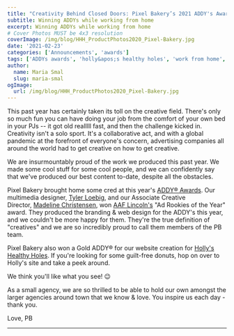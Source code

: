 ```yaml
---
title: "Creativity Behind Closed Doors: Pixel Bakery’s 2021 ADDY's Awards"
subtitle: Winning ADDYs while working from home
excerpt: Winning ADDYs while working from home
# Cover Photos MUST be 4x3 resolution
coverImage: /img/blog/HHH_ProductPhotos2020_Pixel-Bakery.jpg
date: '2021-02-23'
categories: ['Announcements', 'awards']
tags: ['ADDYs awards', 'holly&apos;s healthy holes', 'work from home', 'covid']
author:
  name: Maria Smal
  slug: maria-smal
ogImage:
  url: /img/blog/HHH_ProductPhotos2020_Pixel-Bakery.jpg
---
```


This past year has certainly taken its toll on the creative field. There's only so much fun you can have doing your job from the comfort of your own bed in your PJs -- it got old realllll fast, and then the challenge kicked in. Creativity isn't a solo sport. It's a collaborative act, and with a global pandemic at the forefront of everyone's concern, advertising companies all around the world had to get creative on how to get creative.

We are insurmountably proud of the work we produced this past year. We made some cool stuff for some cool people, and we can confidently say that we've produced our best content to-date, despite all the obstacles.

Pixel Bakery brought home some cred at this year's [ADDY® Awards](https://getthegreenlight.co/). Our multimedia designer, [Tyler Loebig](https://www.tylerloebig.com/), and our Associate Creative Director, [Madeline Christensen](https://www.linkedin.com/in/madeline-christensen/), won [AAF Lincoln's](https://aafnebraska.org/about/) "Ad Rookies of the Year" award. They produced the branding & web design for the ADDY's this year, and we couldn't be more happy for them. They're the true definition of "creatives" and we are so incredibly proud to call them members of the PB team.

Pixel Bakery also won a Gold ADDY® for our website creation for [Holly's Healthy Holes](https://google.com/). If you're looking for some guilt-free donuts, hop on over to Holly's site and take a peek around.

We think you'll like what you see! 😉

As a small agency, we are so thrilled to be able to hold our own amongst the larger agencies around town that we know & love. You inspire us each day - thank you.

Love,
PB

---
